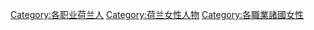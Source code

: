 {{Portal|荷兰|人物}}
[[Category:各职业荷兰人|Category:各职业荷兰人]]
[[Category:荷兰女性人物|Category:荷兰女性人物]]
[[Category:各職業諸國女性|Category:各職業諸國女性]]